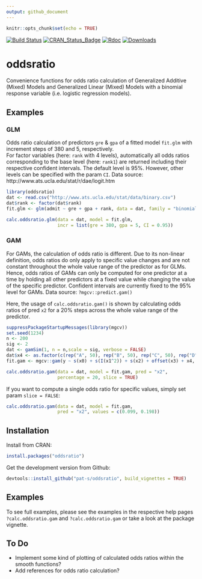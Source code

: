 ```yaml
---
output: github_document
---
```


```r
knitr::opts_chunk$set(echo = TRUE)
```

[![Build Status](https://travis-ci.org/pat-s/oddsratio.svg?branch=master)](https://travis-ci.org/pat-s/oddsratio)
[![CRAN_Status_Badge](http://www.r-pkg.org/badges/version/oddsratio)](http://cran.r-project.org/package=oddsratio)
[![Rdoc](http://www.rdocumentation.org/badges/version/oddsratio)](http://www.rdocumentation.org/packages/oddsratio)
[![Downloads](http://cranlogs.r-pkg.org/badges/oddsratio?color=brightgreen)](http://www.r-pkg.org/pkg/oddsratio)

# oddsratio

Convenience functions for odds ratio calculation of Generalized Additive (Mixed)
Models and Generalized Linear (Mixed) Models with a binomial
response variable (i.e. logistic regression models).  

## Examples

### GLM

Odds ratio calculation of predictors `gre` & `gpa` of a fitted model `fit.glm`
with increment steps of 380 and 5, respectively.  
For factor variables (here: `rank` with 4 levels), automatically all odds ratios
corresponding to the base level (here: `rank1`) are returned including their 
respective confident intervals. The default level is 95%. 
However, other levels can be specified with the param `CI`.
Data source: http://www.ats.ucla.edu/stat/r/dae/logit.htm

```r
library(oddsratio)
dat <- read.csv("http://www.ats.ucla.edu/stat/data/binary.csv")
dat$rank <- factor(dat$rank)
fit.glm <- glm(admit ~ gre + gpa + rank, data = dat, family = "binomial")

calc.oddsratio.glm(data = dat, model = fit.glm, 
                   incr = list(gre = 380, gpa = 5, CI = 0.95))
```

### GAM

For GAMs, the calculation of odds ratio is different. 
Due to its non-linear definition, odds ratios do only apply to specific
value changes and are not constant throughout the whole value range of the 
predictor as for GLMs. 
Hence, odds ratios of GAMs can only be computed for one predictor at a time by 
holding all other predictors at a fixed value while changing the value of the 
specific predictor. 
Confident intervals are currently fixed to the 95% level for GAMs. 
Data source: `?mgcv::predict.gam()`

Here, the usage of `calc.oddsratio.gam()` is shown by calculating odds ratios of 
pred `x2` for a 20% steps across the whole value range of the predictor.

```r
suppressPackageStartupMessages(library(mgcv))
set.seed(1234)
n <- 200
sig <- 2
dat <- gamSim(1, n = n,scale = sig, verbose = FALSE)
dat$x4 <- as.factor(c(rep("A", 50), rep("B", 50), rep("C", 50), rep("D", 50)))
fit.gam <- mgcv::gam(y ~ s(x0) + s(I(x1^2)) + s(x2) + offset(x3) + x4, data = dat)

calc.oddsratio.gam(data = dat, model = fit.gam, pred = "x2", 
                   percentage = 20, slice = TRUE)
```

If you want to compute a single odds ratio for specific values, simply set 
param `slice = FALSE`:

```r
calc.oddsratio.gam(data = dat, model = fit.gam, 
                   pred = "x2", values = c(0.099, 0.198))
```


## Installation

Install from CRAN:

```R
install.packages("oddsratio")
```

Get the development version from Github:

```R
devtools::install_github("pat-s/oddsratio", build_vignettes = TRUE)
```
## Examples

To see full examples, please see the examples in the respective help pages 
`?calc.oddsratio.gam` and `?calc.oddsratio.gam` or take a look at the package
vignette.

## To Do

- Implement some kind of plotting of calculated odds ratios within the smooth functions?
- Add references for odds ratio calculation?
